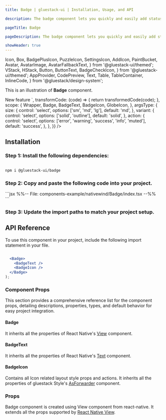 ```yaml
---
title: Badge | gluestack-ui | Installation, Usage, and API

description: The badge component lets you quickly and easily add status indicators to your interface for improved usability. They are designed to be attention-grabbing and quickly convey important information.

pageTitle: Badge

pageDescription: The badge component lets you quickly and easily add status indicators to your interface for improved usability. They are designed to be attention-grabbing and quickly convey important information.

showHeader: true
---
```



<Meta title="with-nativewind/components/Data Display/Badge" />

  Icon,
  Box,
  BadgePlusIcon,
  PuzzleIcon,
  SettingsIcon,
  AddIcon,
  PaintBucket,
  Avatar,
  AvatarImage,
  AvatarFallbackText,
} from '@gluestack-ui/themed';
  VStack,
  HStack,
  Button,
  ButtonText,
  BadgeCheckIcon,
} from '@gluestack-ui/themed';
  AppProvider,
  CodePreview,
  Text,
  Table,
  TableContainer,
  InlineCode,
} from '@gluestack/design-system';

This is an illustration of **Badge** component.

<Wrapper>
  <CodePreview
    metaData={{
      code: `
<Badge {...props}>
  <BadgeText>New feature</BadgeText>
  <BadgeIcon as={GlobeIcon} className="ml-2" />
</Badge>
`,
      transformCode: (code) => {
        return transformedCode(code);
      },
      scope: {
        Wrapper,
        Badge,
        BadgeText,
        BadgeIcon,
        GlobeIcon,
      },
      argsType: {
        size: {
          control: 'select',
          options: ['sm', 'md', 'lg'],
          default: 'md',
        },
        variant: {
          control: 'select',
          options: ['solid', 'outline'],
          default: 'solid',
        },
        action: {
          control: 'select',
          options: ['error', 'warning', 'success', 'info', 'muted'],
          default: 'success',
        },
      },
    }}
  />
</Wrapper>

<br />

## Installation

### Step 1: Install the following dependencies:

```bash

npm i @gluestack-ui/badge

```

### Step 2: Copy and paste the following code into your project.

<CollapsibleCode>
  ```jsx %%-- File: components-example/nativewind/Badge/index.tsx --%% ```
</CollapsibleCode>

### Step 3: Update the import paths to match your project setup.

## API Reference

To use this component in your project, include the following import statement in your file.

```jsx
```

```jsx
  <Badge>
    <BadgeText />
    <BadgeIcon />
  </Badge>
);
```

### Component Props

This section provides a comprehensive reference list for the component props, detailing descriptions, properties, types, and default behavior for easy project integration.

#### Badge

It inherits all the properties of React Native's [View](https://reactnative.dev/docs/view) component.

#### BadgeText

It inherits all the properties of React Native's [Text](https://reactnative.dev/docs/text) component.

#### BadgeIcon

Contains all Icon related layout style props and actions. It inherits all the properties of gluestack Style's [AsForwarder](/style/docs/api/as-forwarder) component.

### Props

Badge component is created using View component from react-native. It extends all the props supported by [React Native View](https://reactnative.dev/docs/view#props).

<!--
## Spec Doc

Explore the comprehensive details of the Badge in this document, including its implementation details, checklist, and potential future additions. Dive into the thought process behind the component and gain insights into its development journey.

<iframe
  style={{
    borderRadius: '8px',
    border: ' 1px solid rgba(0, 0, 0, 0.1)',
    aspectRatio: 736 / 585,
  }}
  src="https://www.figma.com/embed?embed_host=share&url=https%3A%2F%2Fwww.figma.com%2Fproto%2FNcXOxqKbdnGsLQNex3H76u%2F%25C2%25A0%25F0%259F%2593%259Agluestack-UI-handbook%3Ftype%3Ddesign%26node-id%3D6030-27780%26t%3DdmNaOHvCSb4QGYGL-1%26scaling%3Dscale-down%26page-id%3D6030%253A25864%26starting-point-node-id%3D6030%253A27780%26mode%3Ddesign"
  allowFullScreen
/> -->

<!--

### Advanced

We provide in-depth information on how to customize and extend the component's functionality to meet your needs. Below, we describe how to modify the component to suit your requirements.

### Customizing the Badge

For customizing the Badge, you have to map styled view to Badge You can refer [gluestack.io/style](/style) on how to use styled components.

#### Usage

Default styling of the component can be found in the `components/badge` file. For reference, you can view the [source code](https://github.com/gluestack/gluestack-ui/blob/main/packages/themed/src/components/Badge) of the styled `Badge` component.

```jsx
// import the styles

// mapping the Badge to root component and compounding the Text and Icon components
const Badge = Root;
BadgeText = Text;
BadgeIcon = Icon;

// Using the badge component
  <Badge>
    <BadgeText></BadgeText>
    <BadgeIcon></BadgeIcon>
  </Badge>
);
```
-->
